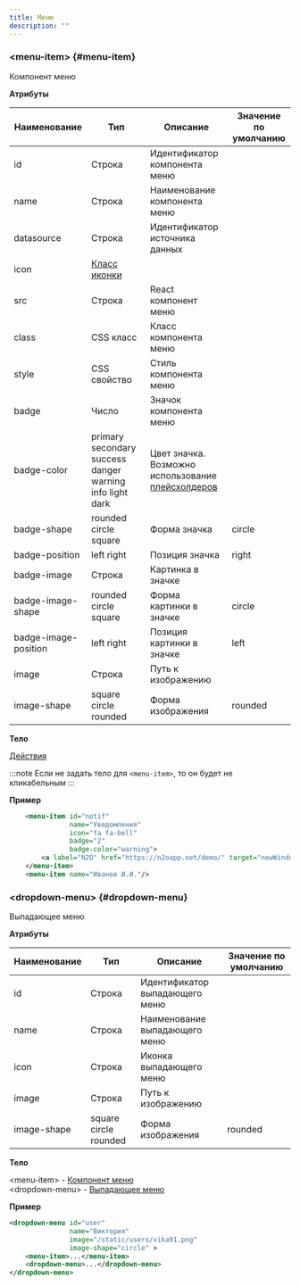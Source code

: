 ```yaml
---
title: Меню
description: ""
---
```


### &lt;menu-item&gt; {#menu-item}

Компонент меню

**Атрибуты**

|Наименование         |Тип                    |Описание                       |Значение по умолчанию|
|---------------------|-----------------------|-------------------------------|---------------------|
|id                   |Строка                 |Идентификатор компонента меню  |                     |
|name                 |Строка                 |Наименование компонента меню   |                     |
|datasource           |Строка                 |Идентификатор источника данных |                     |
|icon                 |[Класс иконки](https://fontawesome.com/v4.7/icons/)    |                     |
|src                  |Строка                 |React компонент меню           |                     |
|class                |CSS класс              |Класс компонента меню          |                     |
|style                |CSS свойство           |Стиль компонента меню          |                     |
|badge                |Число                  |Значок компонента меню         |                     |
|badge-color          |primary secondary success danger warning info light dark|Цвет значка. Возможно использование [плейсхолдеров](../manual/configs/#плейсхолдеры)                    |                     |
|badge-shape          |rounded circle square|Форма значка                     |circle                |
|badge-position       |left right            |Позиция значка                  |right                 |
|badge-image          |Строка                 |Картинка в значке              |                      |
|badge-image-shape    |rounded circle square|Форма картинки в значке          |circle                |
|badge-image-position |left right            |Позиция картинки в значке       |left                  |
|image                |Строка                 |Путь к изображению             |                      |
|image-shape          |square circle rounded|Форма изображения                |rounded               |

**Тело**

[Действия](../xml/action)

:::note
Если не задать тело для `<menu-item>`, то он будет не кликабельным
:::

**Пример**

```xml
    <menu-item id="notif"
               name="Уведомления"
               icon="fa fa-bell"
               badge="2"
               badge-color="warning">
        <a label="N2O" href="https://n2oapp.net/demo/" target="newWindow"/>
    </menu-item>
    <menu-item name="Иванов И.И."/>
```

### &lt;dropdown-menu&gt; {#dropdown-menu}

Выпадающее меню

**Атрибуты**

|Наименование|Тип                    |Описание                      |Значение по умолчанию|
|------------|-----------------------|------------------------------|---------------------|
|id          |Строка                 |Идентификатор выпадающего меню|                     |
|name        |Строка                 |Наименование выпадающего меню |                     |
|icon        |Строка                 |Иконка выпадающего меню       |                     |
|image       |Строка                 |Путь к изображению            |                     |
|image-shape |square circle rounded  |Форма изображения             |rounded              |

**Тело**

&lt;menu-item&gt; - [Компонент меню](../xml/menu#menu-item)<br/>
&lt;dropdown-menu&gt; - [Выпадающее меню](../xml/menu#dropdown-menu)

**Пример**

```xml
<dropdown-menu id="user"
               name="Виктория"
               image="/static/users/vika91.png"
               image-shape="circle" >
    <menu-item>...</menu-item>
    <dropdown-menu>...</dropdown-menu>
</dropdown-menu>
```
